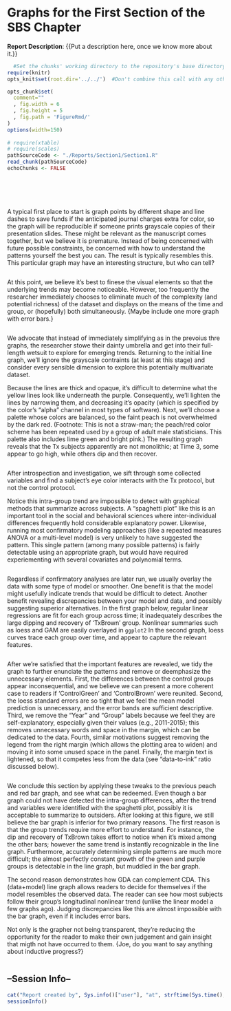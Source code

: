 <!-- rmarkdown v1 -->

<!-- Specify the report's official name, goal & description. -->
# Graphs for the First Section of the SBS Chapter
**Report Description**: {{Put a description here, once we know more about it.}}

```r
  #Set the chunks' working directory to the repository's base directory; this assumes the report is nested inside of two directories.
require(knitr)
opts_knit$set(root.dir='../../')  #Don't combine this call with any other chunk -espeically one that uses file paths.
```

<!-- Point knitr to the underlying code file so it knows where to look for the chunks. -->
```r
opts_chunk$set(
  comment="" 
  , fig.width = 6
  , fig.height = 5
  , fig.path = 'FigureRmd/' 
)
options(width=150)
               
# require(xtable)
# require(scales)
pathSourceCode <- "./Reports/Section1/Section1.R"
read_chunk(pathSourceCode)
echoChunks <- FALSE
```

<!-- Load the packages.  Suppress the output when loading packages. --> 
```r
```

<!-- Load any Global Functions declared in the R file.  Suppress the output. --> 
```r
```

<!-- Declare any global functions specific to a Rmd output.  Suppress the output. --> 
```r
```

<!-- Load the dataset.   -->
```r
```

<!-- Tweak the dataset.   -->
```r
```

A typical first place to start is graph points by different shape and line dashes to save funds if the anticipated journal charges extra for color, so the graph will be reproducible if someone prints grayscale copies of their presentation slides.  These might be relevant as the manuscript comes together, but we believe it is premature.  Instead of being concerned with future possible constraints, be concerned with how to understand the patterns yourself the best you can. The result is typically resembles this.  This particular graph may have an interesting structure, but who can tell?

```r
```

At this point, we believe it's best to finese the visual elements so that the underlying trends may become noticeable.  However, too frequently the researcher immediately chooses to eliminate much of the complexity (and potential richness) of the dataset and displays on the means of the time and group, or (hopefully) both simultaneously.  {Maybe include one more graph with error bars.}

```r
```

We advocate that instead of immediately simplifying as in the prevoius thre graphs, the researcher stowe their dainty umbrella and get into their full-length wetsuit to explore for emerging trends.  Returning to the initial line graph, we'll ignore the grayscale contraints (at least at this stage) and consider every sensible dimension to explore this potentially multivariate dataset.

Because the lines are thick and opaque, it's difficult to determine what the yellow lines look like underneath the purple.  Consequently, we'll lighten the lines by narrowing them, and decreasing it's opacity (which is specified by the color's "alpha" channel in most types of software).  Next, we'll choose a palette whose colors are balanced, so the faint peach is not overwhelmed by the dark red. (Footnote: This is not a straw-man; the peach/red color scheme has been repeated used by a group of adult male statisticians.  This palette also includes lime green and bright pink.)  The resulting graph reveals that the Tx subjects apparently are not monolithic; at Time 3, some appear to go high, while others dip and then recover.  

```r
```

After introspection and investigation, we sift through some collected variables and find a subject's eye color interacts with the Tx protocol, but not the control protocol.

Notice this intra-group trend are impossible to detect with graphical methods that summarize across subjects.  A "spaghetti plot" like this is an important tool in the social and behavioral sciences where inter-individual differences frequently hold considerable explanatory power.  Likewise, running most confirmatory modeling approaches (like a repeated measures ANOVA or a multi-level model) is very unlikely to have suggested the pattern.  This single pattern (among many possible patterns) is fairly detectable using an appropriate graph, but would have required experiementing with several covariates and polynomial terms.

```r
```

Regardless if confirmatory analyses are later run, we usually overlay the data with some type of model or smoother.  One benefit is that the model might usefully indicate trends that would be difficult to detect.  Another benefit revealing discrepancies between your model and data, and possibly suggesting superior alternatives.  In the first graph below, regular linear regressions are fit for each group across time; it inadequately describes the large dipping and recovery of 'TxBrown' group.  Nonlinear summaries such as loess and GAM are easily overlayed in `ggplot2`  In the second graph, loess curves trace each group over time, and appear to capture the relevant features.

```r
```

After we're satisfied that the important features are revealed, we tidy the graph to further enunciate the patterns and remove or deemphasize the unnecessary elements.  First, the differences between the control groups appear inconsequential, and we believe we can present a more coherent case to readers if 'ControlGreen' and 'ControlBrown' were reunited.  Second, the loess standard errors are so tight that we feel the mean model prediction is unnecessary, and the error bands are sufficient descriptive.  Third, we remove the "Year" and "Group" labels because we feel they are self-explanatory, especially given their values (e.g., 2011-2015); this removes unnecessary words and space in the margin, which can be dedicated to the data.  Fourth, similar motivations suggest removing the legend from the right margin (which allows the plotting area to widen) and moving it into some unused space in the panel.  Finally, the margin text is lightened, so that it competes less from the data (see "data-to-ink" ratio discussed below).

```r
```

We conclude this section by applying these tweaks to the previous peach and red bar graph, and see what can be redeemed.  Even though a bar graph could not have detected the intra-group differences, after the trend and variables were identified with the spaghetti plot, possibly it is acceptable to summarize to outsiders.  After looking at this figure, we still believe the bar graph is inferior for two primary reasons.  The first reason is that the group trends require more effort to understand.  For instance, the dip and recovery of TxBrown takes effort to notice when it's mixed among the other bars; however the same trend is instantly recognizable in the line graph.  Furthermore, accurately determining simple patterns are much more difficult; the almost perfectly constant growth of the green and purple groups is detectable in the line graph, but muddled in the bar graph.

The second reason demonstrates how GDA can complement CDA.  This (data+model) line graph allows readers to decide for themselves if the model resembles the observed data.  The reader can see how most subjects follow their group's longitudinal nonlinear trend (unlike the linear model a few graphs ago).  Judging discrepancies like this are almost impossible with the bar graph, even if it includes error bars.

Not only is the grapher not being transparent, they're reducing the opportunity for the reader to make their own judgement and gain insight that migth not have occurred to them. {Joe, do you want to say anything about inductive progress?}

```r
```

## --Session Info--
```r
cat("Report created by", Sys.info()["user"], "at", strftime(Sys.time(), "%c, %z"))
sessionInfo()
```